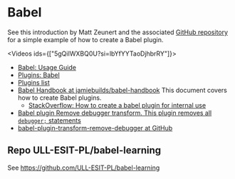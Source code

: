 
# Babel 

See this introduction by Matt Zeunert and the associated [GitHub repository](https://github.com/mattzeunert/babel-plugin-demo) 
for a simple example of how to create a Babel plugin.

<Videos ids={["5gQiIWXBQ0U?si=lbYfYYTaoDjhbrRY"]}></Videos>

* [Babel: Usage Guide](https://babeljs.io/docs/usage)
* [Plugins: Babel](https://babeljs.io/docs/plugins)
* [Plugins list](https://babeljs.io/docs/plugins-list)
* [Babel Handbook at jamiebuilds/babel-handbook](https://github.com/jamiebuilds/babel-handbook/blob/master/translations/en/plugin-handbook.md) This document covers how to create Babel plugins.
    * [StackOverflow: How to create a babel plugin for internal use](https://stackoverflow.com/questions/53639450/how-to-create-a-babel-plugin-for-internal-use)
* [Babel plugin Remove debugger transform. This plugin removes all `debugger;` statements](https://github.com/babel/minify/tree/master/packages/babel-plugin-transform-remove-debugger)
* [babel-plugin-transform-remove-debugger at GitHub](https://github.com/babel/minify/tree/a24dd066f16db5a7d5ab13c2af65e767347ef550/packages/babel-plugin-transform-remove-debugger)

## Repo ULL-ESIT-PL/babel-learning

See https://github.com/ULL-ESIT-PL/babel-learning